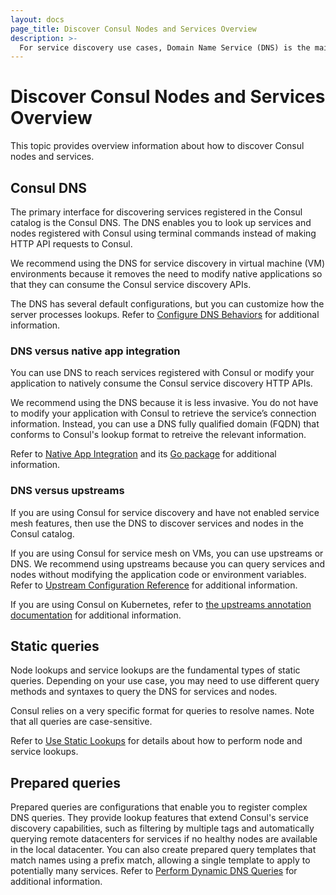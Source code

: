 ```yaml
---
layout: docs
page_title: Discover Consul Nodes and Services Overview 
description: >-
  For service discovery use cases, Domain Name Service (DNS) is the main interface to look up, query, and address Consul nodes and services. Learn how a Consul DNS lookup can help you find services by tag, name, namespace, partition, datacenter, or domain.
---
```


# Discover Consul Nodes and Services Overview

This topic provides overview information about how to discover Consul nodes and services. 

## Consul DNS
The primary interface for discovering services registered in the Consul catalog is the Consul DNS. The DNS enables you to look up services and nodes registered with Consul using terminal commands instead of making HTTP API requests to Consul. 

We recommend using the DNS for service discovery in virtual machine (VM) environments because it removes the need to modify native applications so that they can consume the Consul service discovery APIs.  

The DNS has several default configurations, but you can customize how the server processes lookups. Refer to [Configure DNS Behaviors]() for additional information. 

### DNS versus native app integration
You can use DNS to reach services registered with Consul or modify your application to natively consume the Consul service discovery HTTP APIs.

We recommend using the DNS because it is less invasive. You do not have to modify your application with Consul to retrieve the service’s connection information. Instead, you can use a DNS fully qualified domain (FQDN) that conforms to Consul's lookup format to retreive the relevant information.

Refer to [ Native App Integration](/consul/docs/connect/native) and its [Go package](/consul/docs/connect/native/go) for additional information. 

### DNS versus upstreams
If you are using Consul for service discovery and have not enabled service mesh features, then use the DNS to discover services and nodes in the Consul catalog. 

If you are using Consul for service mesh on VMs, you can use upstreams or DNS. We recommend using upstreams because you can query services and nodes without modifying the application code or environment variables. Refer to [Upstream Configuration Reference](/consul/docs/connect/registration/service-registration#upstream-configuration-reference) for additional information.

If you are using Consul on Kubernetes, refer to [the upstreams annotation documentation](/consul/docs/k8s/annotations-and-labels#consul-hashicorp-com-connect-service-upstreams) for additional information. 

## Static queries
Node lookups and service lookups are the fundamental types of static queries. Depending on your use case, you may need to use different query methods and syntaxes to query the DNS for services and nodes. 

Consul relies on a very specific format for queries to resolve names. Note that all queries are case-sensitive. 

Refer to [Use Static Lookups](/consul/docs/services/usage/query-nodes-and-services/static-lookups) for details about how to perform node and service lookups.  

## Prepared queries
Prepared queries are configurations that enable you to register complex DNS queries. They provide lookup features that extend Consul's service discovery capabilities, such as filtering by multiple tags and automatically querying remote datacenters for services if no healthy nodes are available in the local datacenter. You can also create prepared query templates that match names using a prefix match, allowing a single template to apply to potentially many services. Refer to [Perform Dynamic DNS Queries]() for additional information.
